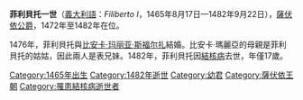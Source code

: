 {{Multiple issues|
{{Expand language|1=de|time=2021-01-09T04:25:30+00:00}}
{{Unreferenced|time=2021-01-09T04:25:30+00:00}}
}}
{{Infobox royalty
| name        = 菲利貝托一世
| image       = Filiberto I di Savoia.jpg
| succession  = 薩伏依公爵
| reign       = 1472年3月30日 — 1482年9月22日
| predecessor = [[阿梅迪奧九世|阿梅迪奧九世]]
| successor   = [[卡洛一世_(薩伏依)|卡洛一世]]
| birth_date  = {{birth date|1465|8|17|df=y}}
| birth_place = [[香貝里|香貝里]]
| death_date  = {{death date and age|1482|9|22|1465|8|17|df=yes}}
| house       = [[薩伏依王朝|薩伏依王朝]]
| father      = [[阿梅迪奧九世|阿梅迪奧九世]]
| mother      = {{link-en|瓦盧瓦的約蘭德|Yolande of Valois}}
| religion    = [[羅馬天主教|羅馬天主教]]
}}

'''菲利貝托一世'''（[[義大利語|義大利語]]：''Filiberto I''，1465年8月17日—1482年9月22日），[[薩伏依公爵|薩伏依公爵]]，1472年至1482年在位。

1476年，菲利貝托與[[比安卡·玛丽亚·斯福尔扎|比安卡·玛丽亚·斯福尔扎]]結婚。比安卡·瑪麗亞的母親是菲利貝托的姑姑，因此兩人是表兄妹。1482年，菲利貝托因[[結核病|結核病]]去世，年僅17歲。

{{S-start}}
{{S-hou|[[薩伏依王朝|薩伏依王朝]]|1465年|8月17日|1482年|9月22日}}
{{S-bef|before=[[阿梅迪奧九世|阿梅迪奧九世]]}}
{{S-ttl|title=[[薩伏依公爵|薩伏依公爵]]|years=1472年3月30日—1482年9月22日}}
{{S-aft|after=[[卡洛一世_(薩伏依)|卡洛一世]]}}
{{S-end}}

[[Category:1465年出生|Category:1465年出生]]
[[Category:1482年逝世|Category:1482年逝世]]
[[Category:幼君|Category:幼君]]
[[Category:薩伏依王朝|Category:薩伏依王朝]]
[[Category:罹患結核病逝世者|Category:罹患結核病逝世者]]